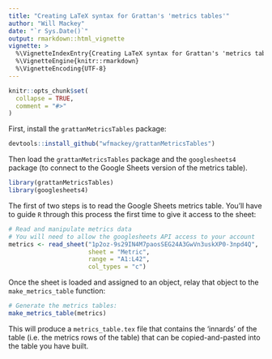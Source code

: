 ```yaml
---
title: "Creating LaTeX syntax for Grattan's 'metrics tables'"
author: "Will Mackey"
date: "`r Sys.Date()`"
output: rmarkdown::html_vignette
vignette: >
  %\VignetteIndexEntry{Creating LaTeX syntax for Grattan's 'metrics tables'}
  %\VignetteEngine{knitr::rmarkdown}
  %\VignetteEncoding{UTF-8}
---
```


```r
knitr::opts_chunk$set(
  collapse = TRUE,
  comment = "#>"
)
```

First, install the `grattanMetricsTables` package:

```r
devtools::install_github("wfmackey/grattanMetricsTables")
```

Then load the `grattanMetricsTables` package and the `googlesheets4` package (to connect to the Google Sheets version of the metrics table).

```r
library(grattanMetricsTables)
library(googlesheets4)
```

The first of two steps is to read the Google Sheets metrics table. You'll have to guide `R` through this process the first time to give it access to the sheet:

```r
# Read and manipulate metrics data
# You will need to allow the googlesheets API access to your account
metrics <- read_sheet("1p2oz-9s29IN4M7paosSEG24A3GwVn3uskXP0-3npd4Q", 
                      sheet = "Metric", 
                      range = "A1:L42",
                      col_types = "c")
```

Once the sheet is loaded and assigned to an object, relay that object to the `make_metrics_table` function:

```r
# Generate the metrics tables:
make_metrics_table(metrics) 
```

This will produce a `metrics_table.tex` file that contains the 'innards' of the table (i.e. the metrics rows of the table) that can be copied-and-pasted into the table you have built.
